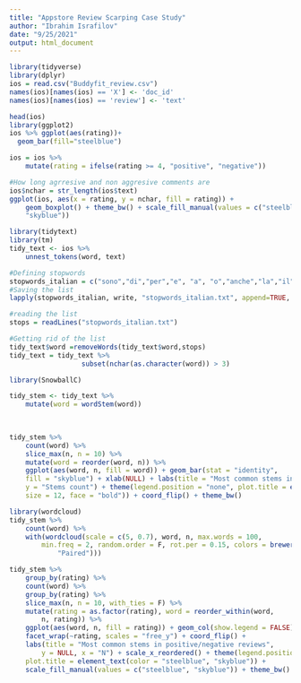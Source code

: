 ---
title: "Appstore Review Scarping Case Study"
author: "Ibrahim Israfilov"
date: "9/25/2021"
output: html_document
---

```{r}
library(tidyverse)
library(dplyr)
ios = read.csv("Buddyfit_review.csv")
names(ios)[names(ios) == 'X'] <- 'doc_id'
names(ios)[names(ios) == 'review'] <- 'text'

```

```{r}
head(ios)
library(ggplot2)
ios %>% ggplot(aes(rating))+
  geom_bar(fill="steelblue")
```
```{r}
ios = ios %>%
    mutate(rating = ifelse(rating >= 4, "positive", "negative"))
```


```{r}
#How long agrresive and non aggresive comments are
ios$nchar = str_length(ios$text)
ggplot(ios, aes(x = rating, y = nchar, fill = rating)) + 
    geom_boxplot() + theme_bw() + scale_fill_manual(values = c("steelblue", 
    "skyblue"))
```
```{r}
library(tidytext)
library(tm)
tidy_text <- ios %>%
    unnest_tokens(word, text)
```


```{r message=FALSE, include=FALSE}
#Defining stopwords
stopwords_italian = c("sono","di","per","e", "a", "o","anche","la","il","lo","aver","stato","ho","avevo","del","dal","allora","da","e","chi","che","grazie","grazi","molto","meno","perche","fare","problemi","fantastici","ottimo","wow","super","ottimo","bellissimo")
#Saving the list
lapply(stopwords_italian, write, "stopwords_italian.txt", append=TRUE, ncolumns=1000)

#reading the list
stops = readLines("stopwords_italian.txt")

#Getting rid of the list
tidy_text$word =removeWords(tidy_text$word,stops)
tidy_text = tidy_text %>% 
                  subset(nchar(as.character(word)) > 3)

```

```{r}
library(SnowballC)

tidy_stem <- tidy_text %>%
    mutate(word = wordStem(word))
    
    
```


```{r}
tidy_stem %>%
    count(word) %>%
    slice_max(n, n = 10) %>%
    mutate(word = reorder(word, n)) %>%
    ggplot(aes(word, n, fill = word)) + geom_bar(stat = "identity", 
    fill = "skyblue") + xlab(NULL) + labs(title = "Most common stems in titles", 
    y = "Stems count") + theme(legend.position = "none", plot.title = element_text(color = "steelblue", 
    size = 12, face = "bold")) + coord_flip() + theme_bw()
```
```{r message=FALSE, warning=FALSE}
library(wordcloud)
tidy_stem %>%
    count(word) %>%
    with(wordcloud(scale = c(5, 0.7), word, n, max.words = 100, 
        min.freq = 2, random.order = F, rot.per = 0.15, colors = brewer.pal(8, 
            "Paired")))
```

```{r}
tidy_stem %>%
    group_by(rating) %>%
    count(word) %>%
    group_by(rating) %>%
    slice_max(n, n = 10, with_ties = F) %>%
    mutate(rating = as.factor(rating), word = reorder_within(word, 
        n, rating)) %>%
    ggplot(aes(word, n, fill = rating)) + geom_col(show.legend = FALSE) + 
    facet_wrap(~rating, scales = "free_y") + coord_flip() + 
    labs(title = "Most common stems in positive/negative reviews", 
        y = NULL, x = "N") + scale_x_reordered() + theme(legend.position = "none", 
    plot.title = element_text(color = "steelblue", "skyblue")) + 
    scale_fill_manual(values = c("steelblue", "skyblue")) + theme_bw()
```






